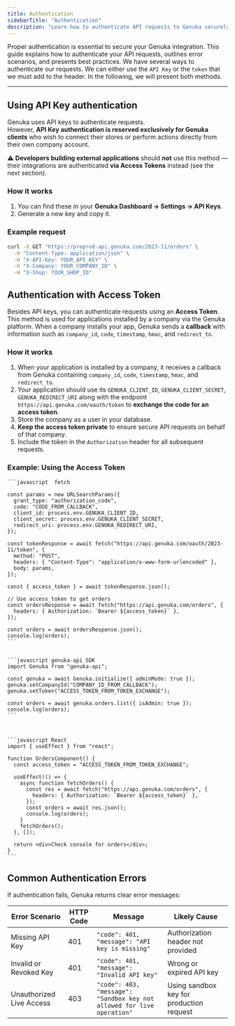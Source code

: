 ```yaml
---
title: Authentication
sidebarTitle: "Authentication"
description: "Learn how to authenticate API requests to Genuka securely and handle possible authentication errors."
---
```



Proper authentication is essential to secure your Genuka integration. This guide explains how to authenticate your API requests, outlines error scenarios, and presents best practices.
We have several ways to authenticate our requests. We can either use the ```API Key``` or the ```token``` that we must add to the header.
In the following, we will present both methods.

---
## Using API Key authentication

Genuka uses API keys to authenticate requests.  
However, **API Key authentication is reserved exclusively for Genuka clients** who wish to connect their stores or perform actions directly from their own company account.  

⚠️ **Developers building external applications** should **not** use this method — their integrations are authenticated **via Access Tokens** instead (see the next section).

### How it works

1. You can find these in your **Genuka Dashboard → Settings → API Keys**.  
2. Generate a new key and copy it.

### Example request

```bash
curl -X GET "https://preprod-api.genuka.com/2023-11/orders" \
  -H "Content-Type: application/json" \
  -H "X-API-Key: YOUR_API_KEY" \
  -H "X-Company: YOUR_COMPANY_ID" \
  -H "X-Shop: YOUR_SHOP_ID"
```

## Authentication with Access Token

Besides API keys, you can authenticate requests using an **Access Token**.  
This method is used for applications installed by a company via the Genuka platform. When a company installs your app, Genuka sends a **callback** with information such as `company_id`, `code`, `timestamp`, `hmac`, and `redirect_to`.

### How it works

1. When your application is installed by a company, it receives a callback from Genuka containing `company_id`, `code`, `timestamp`, `hmac`, and `redirect_to`.  
2. Your application should use its `GENUKA_CLIENT_ID`, `GENUKA_CLIENT_SECRET`, `GENUKA_REDIRECT_URI` along with the endpoint `https://api.genuka.com/oauth/token` to **exchange the code for an access token**.  
3. Store the company as a user in your database.  
4. **Keep the access token private** to ensure secure API requests on behalf of that company.  
5. Include the token in the `Authorization` header for all subsequent requests.

### Example: Using the Access Token

<CodeGroup>
  
    ```javascript  fetch
    
    const params = new URLSearchParams({
      grant_type: "authorization_code",
      code: "CODE_FROM_CALLBACK",
      client_id: process.env.GENUKA_CLIENT_ID,
      client_secret: process.env.GENUKA_CLIENT_SECRET,
      redirect_uri: process.env.GENUKA_REDIRECT_URI,
    });

    const tokenResponse = await fetch("https://api.genuka.com/oauth/2023-11/token", {
      method: "POST",
      headers: { "Content-Type": "application/x-www-form-urlencoded" },
      body: params,
    });

    const { access_token } = await tokenResponse.json();

    // Use access_token to get orders
    const ordersResponse = await fetch("https://api.genuka.com/orders", {
      headers: { Authorization: `Bearer ${access_token}` },
    });

    const orders = await ordersResponse.json();
    console.log(orders);
    ```
  
  
    ```javascript genuka-api SDK
    import Genuka from "genuka-api";

    const genuka = await Genuka.initialize({ adminMode: true });
    genuka.setCompanyId("COMPANY_ID_FROM_CALLBACK");
    genuka.setToken("ACCESS_TOKEN_FROM_TOKEN_EXCHANGE");

    const orders = await genuka.orders.list({ isAdmin: true });
    console.log(orders);
    ```
  

  
    ```javascript React
    import { useEffect } from "react";

    function OrdersComponent() {
      const access_token = "ACCESS_TOKEN_FROM_TOKEN_EXCHANGE";

      useEffect(() => {
        async function fetchOrders() {
          const res = await fetch("https://api.genuka.com/orders", {
            headers: { Authorization: `Bearer ${access_token}` },
          });
          const orders = await res.json();
          console.log(orders);
        }
        fetchOrders();
      }, []);

      return <div>Check console for orders</div>;
    }
    ```
  

</CodeGroup> 


## Common Authentication Errors

If authentication fails, Genuka returns clear error messages:

| Error Scenario            | HTTP Code | Message                                             | Likely Cause                                  |
|----------------------------|-----------|-----------------------------------------------------|-----------------------------------------------|
| Missing API Key            | 401       | `"code": 401, "message": "API key is missing"`      | Authorization header not provided             |
| Invalid or Revoked Key     | 401       | `"code": 401, "message": "Invalid API key"`         | Wrong or expired API key                      |
| Unauthorized Live Access   | 403       | `"code": 403, "message": "Sandbox key not allowed for live operation"` | Using sandbox key for production request |






